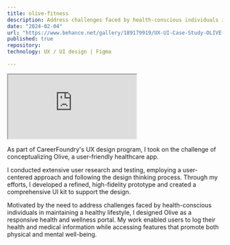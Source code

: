```yaml
---
title: olive-fitness
description: Address challenges faced by health-conscious individuals in maintaining a healthy lifestyle.
date: "2024-02-04"
url: "https://www.behance.net/gallery/189179919/UX-UI-Case-Study-OLIVE-Fitness-App"
published: true
repository:
technology: UX / UI design | Figma

---
```



<iframe src="https://www.behance.net/embed/project/189179919?ilo0=1"
        className="w-full min-h-96 border-0 rounded-lg overflow-hidden"
        allowFullScreen lazyload
        allow="clipboard-write" referrerPolicy="strict-origin-when-cross-origin"></iframe>

As part of CareerFoundry's UX design program, I took on the challenge of conceptualizing Olive, a user-friendly healthcare app.

I conducted extensive user research and testing, employing a user-centered approach and following the design thinking process. Through my efforts, I developed a refined, high-fidelity prototype and created a comprehensive UI kit to support the design.

Motivated by the need to address challenges faced by health-conscious individuals in maintaining a healthy lifestyle, I designed Olive as a responsive health and wellness portal. My work enabled users to log their health and medical information while accessing features that promote both physical and mental well-being.
